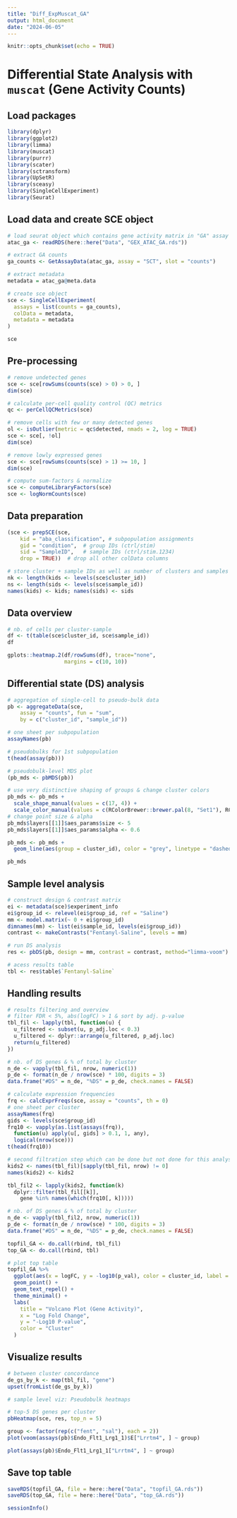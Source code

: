 ```yaml
---
title: "Diff_ExpMuscat_GA"
output: html_document
date: "2024-06-05"
---
```


```r
knitr::opts_chunk$set(echo = TRUE)
```

# Differential State Analysis with `muscat` (Gene Activity Counts)

## Load packages 
```r
library(dplyr)
library(ggplot2)
library(limma)
library(muscat)
library(purrr)
library(scater)
library(sctransform)
library(UpSetR)
library(sceasy)
library(SingleCellExperiment)
library(Seurat)
```

## Load data and create SCE object 
```r
# load seurat object which contains gene activity matrix in "GA" assay 
atac_ga <- readRDS(here::here("Data", "GEX_ATAC_GA.rds"))

# extract GA counts 
ga_counts <- GetAssayData(atac_ga, assay = "SCT", slot = "counts")

# extract metadata 
metadata = atac_ga@meta.data

# create sce object 
sce <- SingleCellExperiment(
  assays = list(counts = ga_counts),
  colData = metadata,
  metadata = metadata
)

sce
```

## Pre-processing 
```r
# remove undetected genes
sce <- sce[rowSums(counts(sce) > 0) > 0, ]
dim(sce)

# calculate per-cell quality control (QC) metrics
qc <- perCellQCMetrics(sce)

# remove cells with few or many detected genes
ol <- isOutlier(metric = qc$detected, nmads = 2, log = TRUE)
sce <- sce[, !ol]
dim(sce)

# remove lowly expressed genes 
sce <- sce[rowSums(counts(sce) > 1) >= 10, ]
dim(sce)

# compute sum-factors & normalize
sce <- computeLibraryFactors(sce)
sce <- logNormCounts(sce)

```

## Data preparation 
```r
(sce <- prepSCE(sce, 
    kid = "aba_classification", # subpopulation assignments
    gid = "condition",  # group IDs (ctrl/stim)
    sid = "SampleID",   # sample IDs (ctrl/stim.1234)
    drop = TRUE))  # drop all other colData columns

# store cluster + sample IDs as well as number of clusters and samples 
nk <- length(kids <- levels(sce$cluster_id))
ns <- length(sids <- levels(sce$sample_id))
names(kids) <- kids; names(sids) <- sids
```

## Data overview 
```r
# nb. of cells per cluster-sample
df <- t(table(sce$cluster_id, sce$sample_id))
df

```

```r

gplots::heatmap.2(df/rowSums(df), trace="none",
                  margins = c(10, 10))
```

## Differential state (DS) analysis 
```r
# aggregation of single-cell to pseudo-bulk data 
pb <- aggregateData(sce,
    assay = "counts", fun = "sum",
    by = c("cluster_id", "sample_id"))

# one sheet per subpopulation
assayNames(pb)

# pseudobulks for 1st subpopulation
t(head(assay(pb)))

# pseudobulk-level MDS plot 
(pb_mds <- pbMDS(pb))

# use very distinctive shaping of groups & change cluster colors
pb_mds <- pb_mds + 
  scale_shape_manual(values = c(17, 4)) +
  scale_color_manual(values = c(RColorBrewer::brewer.pal(8, "Set1"), RColorBrewer::brewer.pal(7, "Set2"), RColorBrewer::brewer.pal(6, "Set3"))) 
# change point size & alpha
pb_mds$layers[[1]]$aes_params$size <- 5
pb_mds$layers[[1]]$aes_params$alpha <- 0.6

pb_mds <- pb_mds + 
  geom_line(aes(group = cluster_id), color = "grey", linetype = "dashed") + ggtitle("Pseudobulk-level multidimensional scaling (MDS) plot for gene activity")

pb_mds
```

## Sample level analysis
```r
# construct design & contrast matrix
ei <- metadata(sce)$experiment_info
ei$group_id <- relevel(ei$group_id, ref = "Saline")
mm <- model.matrix(~ 0 + ei$group_id)
dimnames(mm) <- list(ei$sample_id, levels(ei$group_id))
contrast <- makeContrasts("Fentanyl-Saline", levels = mm)

# run DS analysis
res <- pbDS(pb, design = mm, contrast = contrast, method="limma-voom")

# acess results table
tbl <- res$table$`Fentanyl-Saline`
```

## Handling results 
```r
# results filtering and overview 
# filter FDR < 5%, abs(logFC) > 1 & sort by adj. p-value
tbl_fil <- lapply(tbl, function(u) {
  u_filtered <- subset(u, p_adj.loc < 0.3)
  u_filtered <- dplyr::arrange(u_filtered, p_adj.loc)
  return(u_filtered)
})

# nb. of DS genes & % of total by cluster
n_de <- vapply(tbl_fil, nrow, numeric(1))
p_de <- format(n_de / nrow(sce) * 100, digits = 3)
data.frame("#DS" = n_de, "%DS" = p_de, check.names = FALSE)

# calculate expression frequencies 
frq <- calcExprFreqs(sce, assay = "counts", th = 0)
# one sheet per cluster
assayNames(frq)
gids <- levels(sce$group_id)
frq10 <- vapply(as.list(assays(frq)), 
  function(u) apply(u[, gids] > 0.1, 1, any), 
  logical(nrow(sce)))
t(head(frq10))

```


```r
# second filtration step which can be done but not done for this analysis 
kids2 <- names(tbl_fil)[sapply(tbl_fil, nrow) != 0]
names(kids2) <- kids2

tbl_fil2 <- lapply(kids2, function(k)
  dplyr::filter(tbl_fil[[k]], 
    gene %in% names(which(frq10[, k]))))

# nb. of DS genes & % of total by cluster
n_de <- vapply(tbl_fil2, nrow, numeric(1))
p_de <- format(n_de / nrow(sce) * 100, digits = 3)
data.frame("#DS" = n_de, "%DS" = p_de, check.names = FALSE)

topfil_GA <- do.call(rbind, tbl_fil)
top_GA <- do.call(rbind, tbl)

# plot top table 
topfil_GA %>%
  ggplot(aes(x = logFC, y = -log10(p_val), color = cluster_id, label = gene)) +
  geom_point() +
  geom_text_repel() +
  theme_minimal() +
  labs(
    title = "Volcano Plot (Gene Activity)",
    x = "Log Fold Change",
    y = "-Log10 P-value",
    color = "Cluster"
  )

```

## Visualize results 
```r
# between cluster concordance 
de_gs_by_k <- map(tbl_fil, "gene")
upset(fromList(de_gs_by_k))

# sample level viz: Pseudobulk heatmaps

# top-5 DS genes per cluster
pbHeatmap(sce, res, top_n = 5)
```


```r
group <- factor(rep(c("fent", "sal"), each = 2))
plot(voom(assays(pb)$Endo_Flt1_Lrg1_1)$E["Lrrtm4", ] ~ group)

plot(assays(pb)$Endo_Flt1_Lrg1_1["Lrrtm4", ] ~ group)
```

## Save top table 
```r
saveRDS(topfil_GA, file = here::here("Data", "topfil_GA.rds"))
saveRDS(top_GA, file = here::here("Data", "top_GA.rds"))
```

```r
sessionInfo()
```
